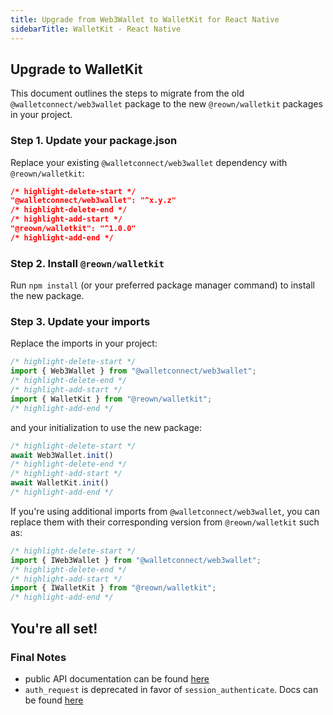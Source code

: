 ```yaml
---
title: Upgrade from Web3Wallet to WalletKit for React Native
sidebarTitle: WalletKit - React Native
---
```



## Upgrade to WalletKit

This document outlines the steps to migrate from the old `@walletconnect/web3wallet` package to the new `@reown/walletkit` packages in your project.

### Step 1. Update your package.json

Replace your existing `@walletconnect/web3wallet` dependency with `@reown/walletkit`:

```json
/* highlight-delete-start */
"@walletconnect/web3wallet": "^x.y.z"
/* highlight-delete-end */
/* highlight-add-start */
"@reown/walletkit": "^1.0.0"
/* highlight-add-end */
```

### Step 2. Install `@reown/walletkit`

Run `npm install` (or your preferred package manager command) to install the new package.

### Step 3. Update your imports

Replace the imports in your project:

```javascript
/* highlight-delete-start */
import { Web3Wallet } from "@walletconnect/web3wallet";
/* highlight-delete-end */
/* highlight-add-start */
import { WalletKit } from "@reown/walletkit";
/* highlight-add-end */
```
and your initialization to use the new package:
```javascript
/* highlight-delete-start */
await Web3Wallet.init()
/* highlight-delete-end */
/* highlight-add-start */
await WalletKit.init()
/* highlight-add-end */
```


If you're using additional imports from `@walletconnect/web3wallet`, you can replace them with their corresponding version from `@reown/walletkit` such as:
```javascript
/* highlight-delete-start */
import { IWeb3Wallet } from "@walletconnect/web3wallet";
/* highlight-delete-end */
/* highlight-add-start */
import { IWalletKit } from "@reown/walletkit";
/* highlight-add-end */
```


## You're all set!

### Final Notes 
+ public API documentation can be found [here](/walletkit/web/usage)
+ `auth_request` is deprecated in favor of `session_authenticate`. Docs can be found [here](/walletkit/web/one-click-auth)

